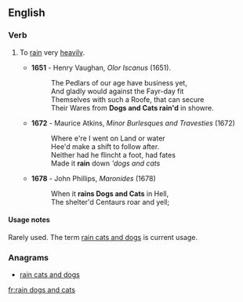 ==English==

===Verb===
{{head|en|verb|head=[[rain]] [[dogs]] and [[cats]]}}

# {{context|idiomatic|dated|lang=en}} To [[rain]] very [[heavily]].
#* '''1651''' - Henry Vaughan, ''Olor Iscanus'' (1651).
#*: The Pedlars of our age have business yet,
#*: And gladly would against the Fayr-day fit
#*: Themselves with such a Roofe, that can secure
#*: Their Wares from '''Dogs and Cats rain'd''' in showre.
#* '''1672''' - Maurice Atkins, ''Minor Burlesques and Travesties'' (1672)
#*: Where e're I went on Land or water
#*: Hee'd make a shift to follow after.
#*: Neither had he flincht a foot, had fates
#*: Made it '''rain''' down '''dogs and cats''
#* '''1678''' - John Phillips, ''Maronides'' (1678)
#*: When it '''rains Dogs and Cats''' in Hell,
#*: The shelter'd Centaurs roar and yell;

====Usage notes====
Rarely used. The term [[rain cats and dogs]] is current usage.

===Anagrams===
* [[rain cats and dogs#English|rain cats and dogs]]

[[fr:rain dogs and cats]]